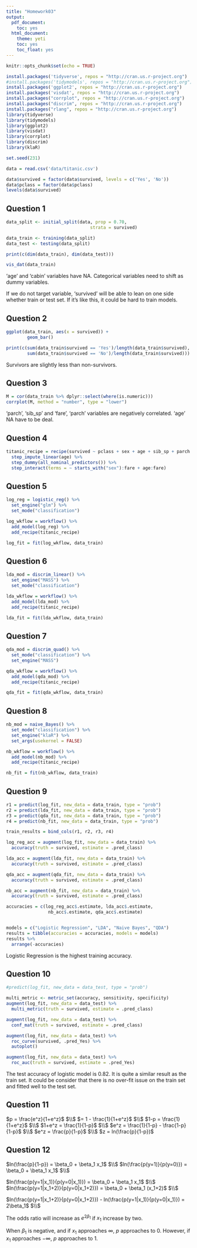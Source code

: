 ```yaml
---
title: "Homework03"
output:
  pdf_document:
    toc: yes
  html_document:
    theme: yeti
    toc: yes
    toc_float: yes
---
```


```r
knitr::opts_chunk$set(echo = TRUE)
```

```r
install.packages('tidyverse', repos = "http://cran.us.r-project.org")
#install.packages('tidymodels', repos = "http://cran.us.r-project.org")
install.packages('ggplot2', repos = "http://cran.us.r-project.org")
install.packages('visdat', repos = "http://cran.us.r-project.org")
install.packages("corrplot", repos = "http://cran.us.r-project.org")
install.packages("discrim", repos = "http://cran.us.r-project.org")
install.packages("rlang", repos = "http://cran.us.r-project.org")
library(tidyverse)
library(tidymodels)
library(ggplot2)
library(visdat)
library(corrplot)
library(discrim)
library(klaR)
```


```r
set.seed(231)

data = read.csv('data/titanic.csv')

data$survived = factor(data$survived, levels = c('Yes', 'No'))
data$pclass = factor(data$pclass)
levels(data$survived)
```

## Question 1
```r
data_split <- initial_split(data, prop = 0.70,
                                strata = survived)

data_train <- training(data_split)
data_test <- testing(data_split)
```

```r
print(c(dim(data_train), dim(data_test)))
```

```r
vis_dat(data_train)
```
'age' and 'cabin' variables have NA. Categorical variables need to shift as dummy variables.

If we do not target variable, 'survived' will be able to lean on one side whether train or test set. If it's like this, it could be hard to train models. 


## Question 2
```r
ggplot(data_train, aes(x = survived)) +
        geom_bar()
```
```r
print(c(sum(data_train$survived == 'Yes')/length(data_train$survived),
        sum(data_train$survived == 'No')/length(data_train$survived)))
```
Survivors are slightly less than non-survivors. 


## Question 3
```r
M = cor(data_train %>% dplyr::select(where(is.numeric)))
corrplot(M, method = "number", type = "lower")
```
'parch', 'sib_sp' and 'fare', 'parch' variables are negatively correlated. 'age' NA have to be deal. 


## Question 4
```r
titanic_recipe = recipe(survived ~ pclass + sex + age + sib_sp + parch + fare, data = data_train) %>%
  step_impute_linear(age) %>%
  step_dummy(all_nominal_predictors()) %>%
  step_interact(terms = ~ starts_with("sex"):fare + age:fare)
```


## Question 5
```r
log_reg = logistic_reg() %>% 
  set_engine("glm") %>% 
  set_mode("classification")

log_wkflow = workflow() %>% 
  add_model(log_reg) %>% 
  add_recipe(titanic_recipe)

log_fit = fit(log_wkflow, data_train)
```


## Question 6
```r
lda_mod = discrim_linear() %>%
  set_engine("MASS") %>%
  set_mode("classification")

lda_wkflow = workflow() %>% 
  add_model(lda_mod) %>% 
  add_recipe(titanic_recipe)

lda_fit = fit(lda_wkflow, data_train)
```


## Question 7
```r
qda_mod = discrim_quad() %>% 
  set_mode("classification") %>% 
  set_engine("MASS")

qda_wkflow = workflow() %>% 
  add_model(qda_mod) %>% 
  add_recipe(titanic_recipe)

qda_fit = fit(qda_wkflow, data_train)
```


## Question 8
```r
nb_mod = naive_Bayes() %>% 
  set_mode("classification") %>% 
  set_engine("klaR") %>% 
  set_args(usekernel = FALSE) 

nb_wkflow = workflow() %>% 
  add_model(nb_mod) %>% 
  add_recipe(titanic_recipe)

nb_fit = fit(nb_wkflow, data_train)
```


## Question 9
```r
r1 = predict(log_fit, new_data = data_train, type = "prob")
r2 = predict(lda_fit, new_data = data_train, type = "prob")
r3 = predict(qda_fit, new_data = data_train, type = "prob")
r4 = predict(nb_fit, new_data = data_train, type = "prob")

train_results = bind_cols(r1, r2, r3, r4)
```


```r
log_reg_acc = augment(log_fit, new_data = data_train) %>%
  accuracy(truth = survived, estimate = .pred_class)

lda_acc = augment(lda_fit, new_data = data_train) %>%
  accuracy(truth = survived, estimate = .pred_class)

qda_acc = augment(qda_fit, new_data = data_train) %>%
  accuracy(truth = survived, estimate = .pred_class)

nb_acc = augment(nb_fit, new_data = data_train) %>%
  accuracy(truth = survived, estimate = .pred_class)

accuracies = c(log_reg_acc$.estimate, lda_acc$.estimate, 
                nb_acc$.estimate, qda_acc$.estimate)


models = c("Logistic Regression", "LDA", "Naive Bayes", "QDA")
results = tibble(accuracies = accuracies, models = models)
results %>% 
  arrange(-accuracies)
```
Logistic Regression is the highest training accuracy.


## Question 10
```r
#predict(log_fit, new_data = data_test, type = "prob")

multi_metric <- metric_set(accuracy, sensitivity, specificity)
augment(log_fit, new_data = data_test) %>%
  multi_metric(truth = survived, estimate = .pred_class)
```

```r
augment(log_fit, new_data = data_test) %>%
  conf_mat(truth = survived, estimate = .pred_class)
```

```r
augment(log_fit, new_data = data_test) %>%
  roc_curve(survived, .pred_Yes) %>%
  autoplot()
```
```r
augment(log_fit, new_data = data_test) %>%
  roc_auc(truth = survived, estimate = .pred_Yes)
```

The test accuracy of logistic model is 0.82. 
It is quite a similar result as the train set. It could be consider that there is no over-fit issue on the train set and fitted well to the test set. 


## Question 11

$p = \frac{e^z}{1+e^z}$ $\\$
$= 1 - \frac{1}{1+e^z}$ $\\$
$1-p = \frac{1}{1+e^z}$ $\\$
$1+e^z = \frac{1}{1-p}$ $\\$
$e^z = \frac{1}{1-p} - \frac{1-p}{1-p}$ $\\$
$e^z = \frac{p}{1-p}$ $\\$
$z = ln(\frac{p}{1-p})$



## Question 12

$ln(\frac{p}{1-p}) = \beta_0 + \beta_1 x_1$ $\\$
$ln(\frac{p(y=1)}{p(y=0)}) = \beta_0 + \beta_1 x_1$ $\\$

$ln(\frac{p(y=1|x_1)}{p(y=0|x_1)}) = \beta_0 + \beta_1 x_1$ $\\$
$ln(\frac{p(y=1|x_1+2)}{p(y=0|x_1+2)}) = \beta_0 + \beta_1 (x_1+2)$ $\\$

$ln(\frac{p(y=1|x_1+2)}{p(y=0|x_1+2)}) - ln(\frac{p(y=1|x_1)}{p(y=0|x_1)}) = 2\beta_1$ $\\$


The odds ratio will increase as $e^{2\beta_1}$ if $x_1$ increase by two.

When $\beta_1$ is negative, and if $x_1$ approaches $\infty$, $p$ approaches to 0. However, if $x_1$ approaches $-\infty$, $p$ approaches to 1. 
 



